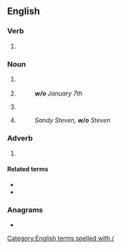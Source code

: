 {{also|Appendix:Variations of "wo"}}
==English==

===Verb===
{{head|en|verb}}
# {{lb|en|finance|insurance}} {{abbreviation of|en|write off}}

===Noun===
# {{lb|en|sport}} {{abbreviation of|en|walkover}} 
#{{lb|en|scheduling}} {{abbreviation of|en|[[week]] of}}
#: '''''w/o''' January 7th'' 
#{{lb|en|finance|insurance}} {{abbreviation of|en|write-off}}
# {{abbreviation of|en|[[wife]] [[of]]}}
#: ''Sandy Steven, '''w/o''' Steven''

===Adverb===
# {{abbreviation of|en|without}}


====Related terms====
* {{l|en|w/}}
* {{l|en|w/i}}

===Anagrams===
* {{anagrams|en|a=ow|'ow|ow}}

[[Category:English terms spelled with /]]